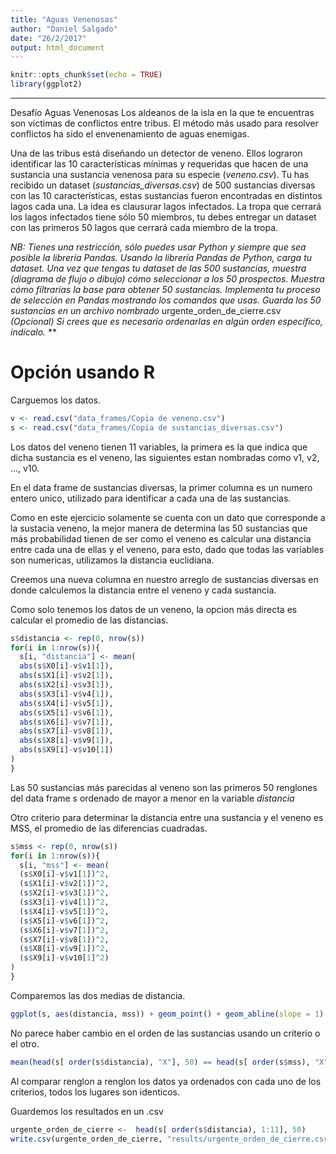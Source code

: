 ```yaml
---
title: "Aguas Venenosas"
author: "Daniel Salgado"
date: "26/2/2017"
output: html_document
---
```

```r
knitr::opts_chunk$set(echo = TRUE)
library(ggplot2)
```

*** 
Desafío Aguas Venenosas
Los aldeanos de la isla en la que te encuentras son víctimas de conflictos entre tribus. El método más usado para resolver conflictos ha sido el envenenamiento de aguas enemigas. 

Una de las tribus está diseñando un detector de veneno. Ellos lograron identificar las 10 características mínimas y requeridas que hacen de una sustancia una sustancia venenosa para su especie (*veneno.csv*). Tu has recibido un dataset (*sustancias_diversas.csv*) de 500 sustancias diversas con las 10 características, estas sustancias fueron encontradas en distintos lagos cada una. La idea es clausurar lagos infectados. La tropa que cerrará los lagos infectados tiene sólo 50 miembros, tu debes entregar un dataset con las primeros 50 lagos que cerrará cada miembro de la tropa.

*NB: Tienes una restricción, sólo puedes usar Python y siempre que sea posible la librería Pandas. 
Usando la librería Pandas de Python, carga tu dataset.
Una vez que tengas tu dataset de las 500 sustancias, muestra (diagrama de flujo o  dibujo) cómo seleccionar a los 50 prospectos. Muestra cómo filtrarías la base para obtener 50 sustancias.
Implementa tu proceso de selección en Pandas mostrando los comandos que usas.
Guarda los 50 sustancias en un archivo nombrado *urgente_orden_de_cierre.csv*
(Opcional) Si crees que es necesario ordenarlas en algún orden específico, indícalo.
***

# Opción usando R

Carguemos los datos.

```r
v <- read.csv("data_frames/Copia de veneno.csv")
s <- read.csv("data_frames/Copia de sustancias_diversas.csv")
```

Los datos del veneno tienen 11 variables, la primera es la que indica que dicha sustancia es el veneno, las siguientes estan nombradas como v1, v2, ..., v10.

En el data frame de sustancias diversas, la primer columna es un numero entero unico, utilizado para identificar a cada una de las sustancias. 

Como en este ejercicio solamente se cuenta con un dato que corresponde a la sustacia veneno, la mejor manera de determina las 50 sustancias que más probabilidad tienen de ser como el veneno es calcular una distancia entre cada una de ellas y el veneno, para esto, dado que todas las variables son numericas, utilizamos la distancia euclidiana. 

Creemos una nueva columna en nuestro arreglo de sustancias diversas en donde calculemos la distancia entre el veneno y cada sustancia.

Como solo tenemos los datos de un veneno, la opcion más directa es calcular el promedio de las distancias.

```r
s$distancia <- rep(0, nrow(s))
for(i in 1:nrow(s)){
  s[i, "distancia"] <- mean(
  abs(s$X0[i]-v$v1[1]),
  abs(s$X1[i]-v$v2[1]),
  abs(s$X2[i]-v$v3[1]),
  abs(s$X3[i]-v$v4[1]),
  abs(s$X4[i]-v$v5[1]),
  abs(s$X5[i]-v$v6[1]),
  abs(s$X6[i]-v$v7[1]),
  abs(s$X7[i]-v$v8[1]),
  abs(s$X8[i]-v$v9[1]),
  abs(s$X9[i]-v$v10[1])
)
}
```

Las 50 sustancias más parecidas al veneno son las primeros 50 renglones del data frame s ordenado de mayor a menor en la variable *distancia*

Otro criterio para determinar la distancia entre una sustancia y el veneno es MSS, el promedio de las diferencias cuadradas.

```r
s$mss <- rep(0, nrow(s))
for(i in 1:nrow(s)){
  s[i, "mss"] <- mean(
  (s$X0[i]-v$v1[1])^2,
  (s$X1[i]-v$v2[1])^2,
  (s$X2[i]-v$v3[1])^2,
  (s$X3[i]-v$v4[1])^2,
  (s$X4[i]-v$v5[1])^2,
  (s$X5[i]-v$v6[1])^2,
  (s$X6[i]-v$v7[1])^2,
  (s$X7[i]-v$v8[1])^2,
  (s$X8[i]-v$v9[1])^2,
  (s$X9[i]-v$v10[1]^2)
)
}
```

Comparemos las dos medias de distancia.
```r
ggplot(s, aes(distancia, mss)) + geom_point() + geom_abline(slope = 1)
```

No parece haber cambio en el orden de las sustancias usando un criterio o el otro.
```r
mean(head(s[ order(s$distancia), "X"], 50) == head(s[ order(s$mss), "X"], 50))
```

Al comparar renglon a renglon los datos ya ordenados con cada uno de los criterios, todos los lugares son identicos. 

Guardemos los resultados en un .csv

```r
urgente_orden_de_cierre <-  head(s[ order(s$distancia), 1:11], 50)
write.csv(urgente_orden_de_cierre, "results/urgente_orden_de_cierre.csv", row.names = FALSE)
```


